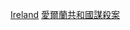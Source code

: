 {{Catnav|頁面分類|人物|各國人物|各國謀殺案受害者}}
{{Catnav|頁面分類|人物|逝世|特殊原因逝世者|謀殺受害者|各國謀殺案受害者}}
{{Catnav|頁面分類|社會|社會問題|犯罪|謀殺|謀殺受害者|各國謀殺案受害者}}
{{Catnav|頁面分類|社會|社會問題|犯罪|謀殺|各國謀殺案|愛爾蘭共和國謀殺案}}
{{Catnav|頁面分類|社會科學|社會學|刑事學|犯罪|謀殺|各國謀殺案|愛爾蘭共和國謀殺案}}
{{Catnav|頁面分類|社會科學|心理學|行為|犯罪|謀殺|各國謀殺案|愛爾蘭共和國謀殺案}}

[[Category:各國謀殺案受害者|Ireland]]
[[Category:愛爾蘭共和國謀殺案|]]